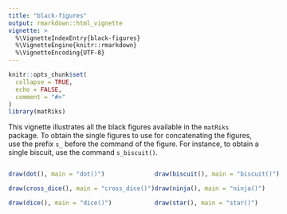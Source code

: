 ---
title: "black-figures"
output: rmarkdown::html_vignette
vignette: >
  %\VignetteIndexEntry{black-figures}
  %\VignetteEngine{knitr::rmarkdown}
  %\VignetteEncoding{UTF-8}
---

```{r, include = FALSE}
knitr::opts_chunk$set(
  collapse = TRUE,
  echo = FALSE,
  comment = "#>"
)
library(matRiks)
```

This vignette illustrates all the black figures available in the `matRiks` package. To obtain the single figures to use for concatenating the figures, use the prefix `s_` before the command of the figure. For instance, to obtain a single biscuit, use the command `s_biscuit()`. 

::::{style="display: flex;"}

:::{}
```{r}
draw(dot(), main = "dot()")
```



```{r}
draw(cross_dice(), main = "cross_dice()")
```

```{r}
draw(dice(), main = "dice()")
```


::: 

:::{}
```{r}
draw(biscuit(), main = "biscuit()")
```

```{r}
draw(ninja(), main = "ninja()")
```


```{r}
draw(star(), main = "star()")
```

:::

::::
